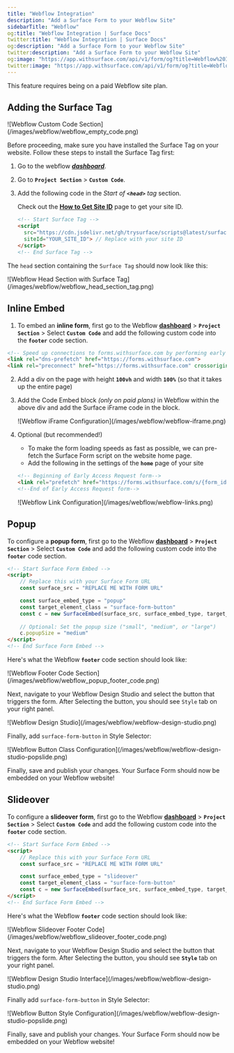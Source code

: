 ```yaml
---
title: "Webflow Integration"
description: "Add a Surface Form to your Webflow Site"
sidebarTitle: "Webflow"
og:title: "Webflow Integration | Surface Docs"
twitter:title: "Webflow Integration | Surface Docs"
og:description: "Add a Surface Form to your Webflow Site"
twitter:description: "Add a Surface Form to your Webflow Site"
og:image: "https://app.withsurface.com/api/v1/form/og?title=Webflow%20Integration"
twitter:image: "https://app.withsurface.com/api/v1/form/og?title=Webflow%20Integration"
---
```


<Info>
This feature requires being on a paid Webflow site plan.
</Info>

## Adding the Surface Tag

<Frame>
![Webflow Custom Code Section](/images/webflow/webflow_empty_code.png)
</Frame>

Before proceeding, make sure you have installed the Surface Tag on your website. Follow these steps to install the Surface Tag first:

1. Go to the webflow [***dashboard***](https://webflow.com/dashboard).
2. Go to **`Project Section`** > **`Custom Code`**.
3. Add the following code in the *Start of **`<head>`** tag* section.
    
    Check out the [**How to Get Site ID**](/docs/surface-tag/installation#where-to-find-your-site-id) page to get your site ID.
    
    ```html
    <!-- Start Surface Tag -->
    <script 
      src="https://cdn.jsdelivr.net/gh/trysurface/scripts@latest/surface_tag.min.js"
      siteId="YOUR_SITE_ID"> // Replace with your site ID
    </script>
    <!-- End Surface Tag -->
    ```

The `head` section containing the `Surface Tag` should now look like this:

<Frame>
![Webflow Head Section with Surface Tag](/images/webflow/webflow_head_section_tag.png)
</Frame>

## Inline Embed

1. To embed an **inline form**, first go to the Webflow [**dashboard**](https://webflow.com/dashboard) > **`Project Section`** > Select **`Custom Code`** and add the following custom code into the **`footer`** code section.

```html
<!-- Speed up connections to forms.withsurface.com by performing early DNS resolution and TCP handshake -->
<link rel="dns-prefetch" href="https://forms.withsurface.com">
<link rel="preconnect" href="https://forms.withsurface.com" crossorigin>
```

2. Add a div on the page with height **`100vh`** and width **`100%`** (so that it takes up the entire page)
3. Add the Code Embed block *(only on paid plans)* in Webflow within the above div and add the Surface iFrame code in the block.
    
    <Frame>
    ![Webflow iFrame Configuration](/images/webflow/webflow-iframe.png)
    </Frame>
    
4. Optional (but recommended!)
    - To make the form loading speeds as fast as possible, we can pre-fetch the Surface Form script on the website home page.
    - Add the following in the settings of the **`home`** page of your site
    
    ```html
    <!-- Beginning of Early Access Request form-->
    <link rel="prefetch" href="https://forms.withsurface.com/s/{form_id}" as="document"> <!-- Replace {form_id} with your form id -->
    <!--End of Early Access Request form-->
    ```
    
    <Frame>
    ![Webflow Link Configuration](/images/webflow/webflow-links.png)
    </Frame>

## Popup

To configure a **popup form**, first go to the Webflow [**dashboard**](https://webflow.com/dashboard) > **`Project Section`** > Select **`Custom Code`** and add the following custom code into the **`footer`** code section.

```html
<!-- Start Surface Form Embed -->
<script>
    // Replace this with your Surface Form URL
    const surface_src = "REPLACE ME WITH FORM URL"

    const surface_embed_type = "popup"
    const target_element_class = "surface-form-button"
    const c = new SurfaceEmbed(surface_src, surface_embed_type, target_element_class)
    
    // Optional: Set the popup size ("small", "medium", or "large")
    c.popupSize = "medium"
</script>
<!-- End Surface Form Embed -->
```

Here's what the Webflow **`footer`** code section should look like:

<Frame>
![Webflow Footer Code Section](/images/webflow/webflow_popup_footer_code.png)
</Frame>

Next, navigate to your Webflow Design Studio and select the button that triggers the form. After Selecting the button, you should see `Style` tab on your right panel.

<Frame>
![Webflow Design Studio](/images/webflow/webflow-design-studio.png)
</Frame>

Finally, add `surface-form-button` in Style Selector:

<Frame>
![Webflow Button Class Configuration](/images/webflow/webflow-design-studio-popslide.png)
</Frame>

Finally, save and publish your changes. Your Surface Form should now be embedded on your Webflow website!

## Slideover

To configure a **slideover form**, first go to the Webflow [**dashboard**](https://webflow.com/dashboard) > **`Project Section`** > Select **`Custom Code`** and add the following custom code into the **`footer`** code section.

```html
<!-- Start Surface Form Embed -->
<script>
    // Replace this with your Surface Form URL
    const surface_src = "REPLACE ME WITH FORM URL"

    const surface_embed_type = "slideover"
    const target_element_class = "surface-form-button"
    const c = new SurfaceEmbed(surface_src, surface_embed_type, target_element_class)
</script>
<!-- End Surface Form Embed -->
```

Here's what the Webflow **`footer`** code section should look like:

<Frame>
![Webflow Slideover Footer Code](/images/webflow/webflow_slideover_footer_code.png)
</Frame>

Next, navigate to your Webflow Design Studio and select the button that triggers the form. After Selecting the button, you should see **`Style`** tab on your right panel.

<Frame>
![Webflow Design Studio Interface](/images/webflow/webflow-design-studio.png)
</Frame>

Finally add `surface-form-button` in Style Selector:

<Frame>
![Webflow Button Style Configuration](/images/webflow/webflow-design-studio-popslide.png)
</Frame>

Finally, save and publish your changes. Your Surface Form should now be embedded on your Webflow website!
